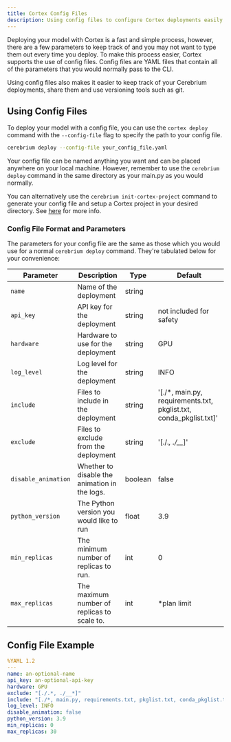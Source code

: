 ```yaml
---
title: Cortex Config Files
description: Using config files to configure Cortex deployments easily and quickly
---
```


Deploying your model with Cortex is a fast and simple process, however, there are a few parameters to keep track of and you may not want to type them out every time you deploy.
To make this process easier, Cortex supports the use of config files.
Config files are YAML files that contain all of the parameters that you would normally pass to the CLI.

Using config files also makes it easier to keep track of your Cerebrium deployments, share them and use versioning tools such as git.

## Using Config Files

To deploy your model with a config file, you can use the `cortex deploy` command with the `--config-file` flag to specify the path to your config file.

```bash
cerebrium deploy --config-file your_config_file.yaml
```

Your config file can be named anything you want and can be placed anywhere on your local machine. However, remember to use the `cerebrium deploy` command in the same directory as your main.py as you would normally.

You can alternatively use the `cerebrium init-cortex-project` command to generate your config file and setup a Cortex project in your desired directory. See [here](/cerebrium/cortex/advanced-functionality/init-cortex-project) for more info.

### Config File Format and Parameters

The parameters for your config file are the same as those which you would use for a normal `cerebrium deploy` command. They're tabulated below for your convenience:

| Parameter           | Description                                   | Type    | Default                                                            |
| ------------------- | --------------------------------------------- | ------- | ------------------------------------------------------------------ |
| `name`              | Name of the deployment                        | string  |                                                                    |
| `api_key`           | API key for the deployment                    | string  | not included for safety                                            |
| `hardware`          | Hardware to use for the deployment            | string  | GPU                                                                |
| `log_level`         | Log level for the deployment                  | string  | INFO                                                               |
| `include`           | Files to include in the deployment            | string  | '[./*, main.py, requirements.txt, pkglist.txt, conda_pkglist.txt]' |
| `exclude`           | Files to exclude from the deployment          | string  | '[./.*, ./__*]'                                                    |
| `disable_animation` | Whether to disable the animation in the logs. | boolean | false                                                              |
| `python_version`    | The Python version you would like to run      | float   | 3.9                                                                |
| `min_replicas`      | The minimum number of replicas to run.        | int     | 0                                                                  |
| `max_replicas`      | The maximum number of replicas to scale to.   | int     | *plan limit                                                         |


## Config File Example

```yaml
%YAML 1.2
---
name: an-optional-name
api_key: an-optional-api-key
hardware: GPU
exclude: "[./.*, ./__*]"
include: "[./*, main.py, requirements.txt, pkglist.txt, conda_pkglist.txt]"
log_level: INFO
disable_animation: false
python_version: 3.9
min_replicas: 0
max_replicas: 30
```
